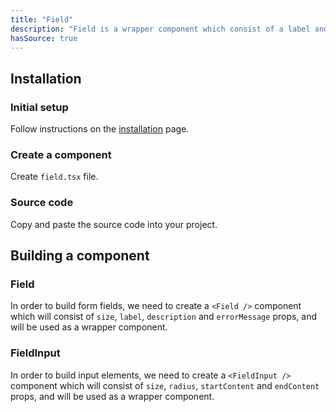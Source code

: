 ```yaml
---
title: "Field"
description: "Field is a wrapper component which consist of a label and a description or an error message."
hasSource: true
---
```


## Installation

<Steps>

### Initial setup

Follow instructions on the [installation](/docs/overview/installation) page.

### Create a component

Create `field.tsx` file.

### Source code

Copy and paste the source code into your project.

</Steps>

## Building a component

### Field

In order to build form fields, we need to create a `<Field />` component which will consist of `size`, `label`, `description` and `errorMessage` props, and will be used as a wrapper component.

### FieldInput

In order to build input elements, we need to create a `<FieldInput />` component which will consist of `size`, `radius`, `startContent` and `endContent` props, and will be used as a wrapper component.

